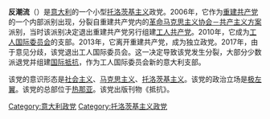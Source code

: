 '''反潮流'''（{{lang-it|Controcorrente}}）是[[意大利|意大利]]的一个小型[[托洛茨基主义|托洛茨基主义]]政党。2006年，它作为[[重建共产党|重建共产党]]的一个内部派别出现，分裂自重建共产党内的[[革命马克思主义协会－共产主义方案|革命马克思主义协会－共产主义方案]]派别，当时该派别决定退出重建共产党另行组建[[工人共产党_(意大利)|工人共产党]]。2010年，它成为[[工人国际委员会|工人国际委员会]]的支部。2013年，它离开重建共产党，成为独立政党。2017年，由于意见分歧，该党退出工人国际委员会。这一决定导致该党发生分裂，大部分少数派退党并组建[[国际抵抗|国际抵抗]]，作为工人国际委员会新的意大利支部。

该党的意识形态是[[社会主义|社会主义]]、[[马克思主义|马克思主义]]、[[托洛茨基主义|托洛茨基主义]]。该党的政治立场是[[极左翼|极左翼]]。该党的总部位于[[热那亚|热那亚]]。该党出版刊物《抵抗》。

[[Category:意大利政党|Category:意大利政党]]
[[Category:托洛茨基主义政党|Category:托洛茨基主义政党]]